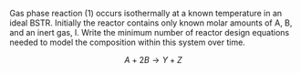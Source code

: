 Gas phase reaction (1) occurs isothermally at a known temperature in an ideal BSTR. Initially the reactor contains only known molar amounts of A, B, and an inert gas, I. Write the minimum number of reactor design equations needed to model the composition within this system over time. 

$$
A + 2 B \rightarrow Y + Z \tag{1}
$$
